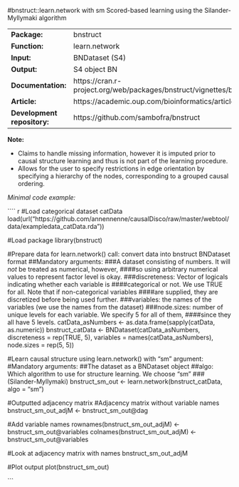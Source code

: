 #bnstruct::learn.network with sm
Scored-based learning using the Silander-Myllymaki algorithm

----------------------------- -------------------------------------------------------------------------
**Package:**                  bnstruct                                                                 

**Function:**                 learn.network                                                            

**Input:**                    BNDataset (S4)                                                           

**Output:**                   S4 object BN                                                             

**Documentation:**            https://cran.r-project.org/web/packages/bnstruct/vignettes/bnstruct.pdf  

**Article:**                  https://academic.oup.com/bioinformatics/article/33/8/1250/2730229        

**Development repository:**   https://github.com/sambofra/bnstruct                                     
----------------------------- -------------------------------------------------------------------------


**Note:**

- Claims to handle missing information, however it is imputed prior to causal structure learning and thus is not part of the learning procedure.
- Allows for the user to specify restrictions in edge orientation by specifying a hierarchy of the nodes, corresponding to a grouped causal ordering.


*Minimal code example:*

```` r
#Load categorical dataset catData
load(url("https://github.com/annennenne/causalDisco/raw/master/webtool/data/exampledata_catData.rda"))

#Load package
library(bnstruct)

#Prepare data for learn.network() call: convert data into bnstruct BNDataset format
##Mandatory arguments:
###A dataset consisting of numbers. It will *not* be treated as numerical, however,
####so using arbitrary numerical values to represent factor level is okay. 
###discreteness: Vector of logicals indicating whether each variable is
####categorical or not. We use TRUE for all. Note that if non-categorical variables
####are supplied, they are discretized before being used further.
###variables: the names of the variables (we use the names from the dataset)
###node.sizes: number of unique levels for each variable. We specify 5 for all of them,
####since they all have 5 levels.
catData_asNumbers <- as.data.frame(sapply(catData, as.numeric))
bnstruct_catData <- BNDataset(catData_asNumbers, 
                              discreteness = rep(TRUE, 5),
                              variables = names(catData_asNumbers),
                              node.sizes = rep(5, 5))


#Learn causal structure using learn.network() with "sm" argument:
#Mandatory arguments: 
##The dataset as a BNDataset object
##algo: Which algorithm to use for structure learning. We choose "sm"
###(Silander-Myllymaki)
bnstruct_sm_out <- learn.network(bnstruct_catData, 
                                 algo = "sm")


#Outputted adjacency matrix 
  #Adjacency matrix without variable names
  bnstruct_sm_out_adjM <- bnstruct_sm_out@dag

  #Add variable names 
  rownames(bnstruct_sm_out_adjM) <- bnstruct_sm_out@variables
  colnames(bnstruct_sm_out_adjM) <- bnstruct_sm_out@variables
  
  #Look at adjacency matrix with names
  bnstruct_sm_out_adjM

#Plot output
plot(bnstruct_sm_out)

```
